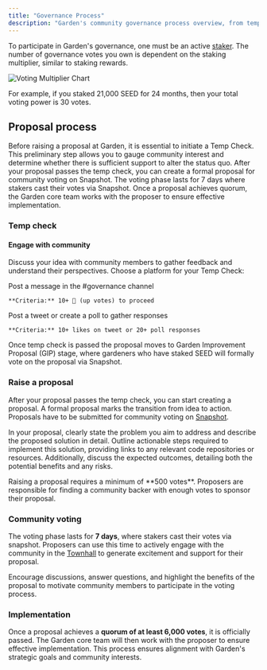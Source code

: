 ```yaml
---
title: "Governance Process"
description: "Garden's community governance process overview, from temp checks to implementation"
---
```


To participate in Garden's governance, one must be an active [staker](/home/fundamentals/introduction/stakers). The number of governance votes you own is dependent on the staking multiplier, similar to staking rewards.

<Frame>
  <img src="/images/voting_multiplier.png" alt="Voting Multiplier Chart" />
</Frame>

For example, if you staked 21,000 SEED for 24 months, then your total voting power is 30 votes.

## Proposal process

<Steps>
  <Step title="Temp Check">
    Before raising a proposal at Garden, it is essential to initiate a Temp Check. This preliminary step allows you to gauge community interest and determine whether there is sufficient support to alter the status quo.
  </Step>
  
  <Step title="Raise a Proposal">
    After your proposal passes the temp check, you can create a formal proposal for community voting on Snapshot.
  </Step>
  
  <Step title="Community Voting">
    The voting phase lasts for 7 days where stakers cast their votes via Snapshot.
  </Step>
  
  <Step title="Implementation">
    Once a proposal achieves quorum, the Garden core team works with the proposer to ensure effective implementation.
  </Step>
</Steps>

### Temp check

#### Engage with community

Discuss your idea with community members to gather feedback and understand their perspectives. Choose a platform for your Temp Check:

<CardGroup cols={2}>
  <Card title="Discord" icon="discord" href="https://discord.gg/dZwSjh9922">
    Post a message in the #governance channel
    
    **Criteria:** 10+ 🔼 (up votes) to proceed
  </Card>
  <Card title="X (Twitter)" icon="twitter" href="https://x.com/garden_finance">
    Post a tweet or create a poll to gather responses
    
    **Criteria:** 10+ likes on tweet or 20+ poll responses
  </Card>
</CardGroup>

Once temp check is passed the proposal moves to Garden Improvement Proposal (GIP) stage, where gardeners who have staked SEED will formally vote on the proposal via Snapshot.

### Raise a proposal

After your proposal passes the temp check, you can start creating a proposal. A formal proposal marks the transition from idea to action. Proposals have to be submitted for community voting on [Snapshot](https://snapshot.org/#/gardenfinance.eth).

In your proposal, clearly state the problem you aim to address and describe the proposed solution in detail. Outline actionable steps required to implement this solution, providing links to any relevant code repositories or resources. Additionally, discuss the expected outcomes, detailing both the potential benefits and any risks.

<Warning>
Raising a proposal requires a minimum of **500 votes**. Proposers are responsible for finding a community backer with enough votes to sponsor their proposal.
</Warning>

### Community voting

The voting phase lasts for **7 days**, where stakers cast their votes via snapshot. Proposers can use this time to actively engage with the community in the [Townhall](https://discord.gg/dZwSjh9922) to generate excitement and support for their proposal.

<Tip>
Encourage discussions, answer questions, and highlight the benefits of the proposal to motivate community members to participate in the voting process.
</Tip>

### Implementation

Once a proposal achieves a **quorum of at least 6,000 votes**, it is officially passed. The Garden core team will then work with the proposer to ensure effective implementation. This process ensures alignment with Garden's strategic goals and community interests. 